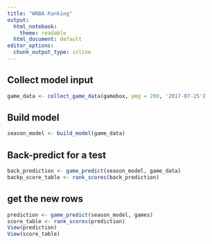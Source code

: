 ```yaml
---
title: "WNBA Ranking"
output:
  html_notebook: 
    theme: readable
  html_document: default
editor_options: 
  chunk_output_type: inline
---
```


## Collect model input
```r
game_data <- collect_game_data(gamebox, pmg = 200, '2017-07-25')
```

## Build model
```r
season_model <- build_model(game_data)
```

## Back-predict for a test
```r
back_prediction <- game_predict(season_model, game_data)
backp_score_table <- rank_scores(back_prediction)
```

## get the new rows
```r
prediction <- game_predict(season_model, games)
score_table <- rank_scores(prediction)
View(prediction)
View(score_table)
```
